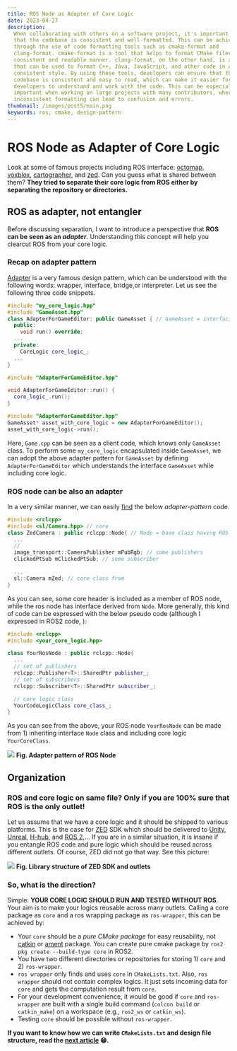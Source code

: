 ```yaml
---
title: ROS Node as Adapter of Core Logic
date: 2023-04-27
description:
  When collaborating with others on a software project, it's important to ensure
  that the codebase is consistent and well-formatted. This can be achieved
  through the use of code formatting tools such as cmake-format and
  clang-format. cmake-format is a tool that helps to format CMake files in a
  consistent and readable manner. clang-format, on the other hand, is a tool
  that can be used to format C++, Java, JavaScript, and other code in a
  consistent style. By using these tools, developers can ensure that the
  codebase is consistent and easy to read, which can make it easier for other
  developers to understand and work with the code. This can be especially
  important when working on large projects with many contributors, where
  inconsistent formatting can lead to confusion and errors.
thumbnail: /images/post5/main.png
keywords: ros, cmake, design-pattern
---
```



# ROS Node as Adapter of Core Logic

<Frontmatter />

Look at some of famous projects including ROS interface:
[octomap](https://github.com/OctoMap/octomap_ros),
[voxblox](https://github.com/ethz-asl/voxblox),
[cartographer](https://github.com/orgs/cartographer-project/repositories), and
[zed](https://github.com/stereolabs). Can you guess what is shared between them?
**They tried to separate their core logic from ROS either by separating the
repository or directories.**

## ROS as adapter, not entangler

Before discussing separation, I want to introduce a perspective that **ROS can
be seen as an _adapter_**. Understanding this concept will help you clearcut ROS
from your core logic.

### Recap on adapter pattern

[Adapter](https://refactoring.guru/design-patterns/adapter) is a very famous
design pattern, which can be understood with the following words: wrapper,
interface, bridge,or interpreter. Let us see the following three code snippets.

```cpp filename="AdapterForGameEditor.hpp" {1,2,7}
#include "my_core_logic.hpp"
#include "GameAsset.hpp"
class AdapterForGameEditor: public GameAsset { // GameAsset = interfacing with Game.cpp
  public:
    void run() override;
  ...
  private:
    CoreLogic core_logic_;
  ...
}
```

```cpp filename="AdapterForGameEditor.cpp"
#include "AdapterForGameEditor.hpp"

void AdapterForGameEditor::run() {
  core_logic_.run();
}
```

```cpp filename="Game.cpp"
#include "AdapterForGameEditor.hpp"
GameAsset* asset_with_core_logic = new AdapterForGameEditor();
asset_with_core_logic->run();
```

Here, `Game.cpp` can be seen as a client code, which knows only `GameAsset`
class. To perform some `my_core_logic` encapsulated inside `GameAsset`, we can
adopt the above adapter pattern for `GameAsset` by defining
`AdapterForGameEditor` which understands the interface `GameAsset` while
including core logic.

### ROS node can be also an adapter

In a very similar manner, we can easily
[find](https://github.com/stereolabs/zed-ros2-wrapper/blob/master/zed_components/src/zed_camera/include/zed_camera_component.hpp)
the below _adapter-pattern_ code.

```cpp {1,2,10}
#include <rclcpp>
#include <sl/Camera.hpp> // core
class ZedCamera : public rclcpp::Node{ // Node = base class having ROS interfacing
  ...
  //
  image_transport::CameraPublisher mPubRgb; // some publishers
  clickedPtSub mClickedPtSub; // some subscriber

  ...
  sl::Camera mZed; // core class from
}
```

As you can see, some core header is included as a member of ROS node, while the
ros node has interface derived from `Node`. More generally, this kind of code
can be expressed with the below pseudo code (although I expressed in ROS2 code,
):

```cpp filename="YourRosNodeClass.hpp (adapter pattern)"
#include <rclcpp>
#include <your_core_logic.hpp>

class YourRosNode : public rclcpp::Node{
  ...
  // set of publishers
  rclcpp::Publisher<T>::SharedPtr publisher_;
  // set of subscribers
  rclcpp::Subscriber<T>::SharedPtr subscriber_;

  // core logic class
  YourCodeLogicClass core_class_;
}

```

As you can see from the above, your ROS node `YourRosNode` can be made from 1)
inheriting interface `Node` class and including core logic `YourCoreClass`.

<div className="flex flex-col items-center">
  <Image
    src="/images/post5/separation.png"
    width={600}
    height={1000}
    className="my-3"
  />
  <b>Fig. Adapter pattern of ROS Node</b>
</div>

## Organization

### ROS and core logic on same file? Only if you are 100% sure that ROS is the only outlet!

Let us assume that we have a core logic and it should be shipped to various
platforms. This is the case for [ZED](https://github.com/stereolabs) SDK which
should be delivered to [Unity](https://github.com/stereolabs/zed-unity),
[Unreal](https://github.com/stereolabs/zed-UE5),
[H-hub](https://github.com/stereolabs/zed-hub-examples), and
[ROS 2](https://github.com/stereolabs/zed-ros2-wrapper),... If you are in a
similar situation, it is insane if you entangle ROS code and pure logic which
should be reused across different outlets. Of course, ZED did not go that way.
See this picture:

<div className="flex flex-col items-center">
  <Image
    src="/images/post5/adapter.png"
    width={700}
    height={700}
    className="my-3"
  />
  <b>Fig. Library structure of ZED SDK and outlets</b>
</div>

### So, what is the direction?

Simple: **YOUR CORE LOGIC SHOULD RUN AND TESTED WITHOUT ROS**. Your aim is to
make your logics reusable across many outlets. Calling a core package as `core`
and a ros wrapping package as `ros-wrapper`, this can be achieved by:

- Your `core` should be a _pure CMake package_ for easy reusability, not
  [catkin](https://wiki.ros.org/catkin) or
  [ament](https://design.ros2.org/articles/ament.html) package. You can create
  pure cmake package by `ros2 pkg create --build-type core` in ROS2.
- You have two different directories or repositories for storing 1) `core`
  and 2) `ros-wrapper`.
- `ros wrapper` only finds and uses `core` in `CMakeLists.txt`. Also,
  `ros wrapper` should not contain complex logics. It just sets incoming data
  for `core` and gets the computation result from `core`.
- For your development convenience, it would be good if `core` and `ros-wrapper`
  are built with a single build command (`colcon build` or `catkin_make`) on a
  workspace (e.g., `ros2_ws` or `catkin_ws`).
- Testing `core` should be possible without `ros-wrapper`.

**If you want to know how we can write `CMakeLists.txt` and design file
structure, read the [next article](post7) 😁.**

<Comment/>